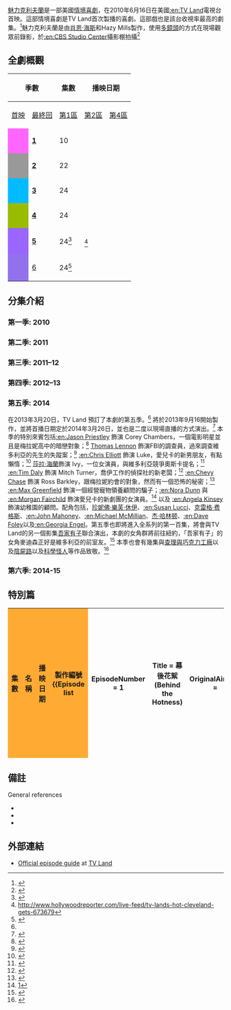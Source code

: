 {{Link style|time=2015-12-11T07:12:52+00:00}}
[[魅力克利夫蘭|魅力克利夫蘭]]是一部美國[[情境喜劇|情境喜劇]]，在2010年6月16日在美國[[:en:TV_Land|:en:TV Land]]電視台首映。這部情境喜劇是TV Land首次製播的喜劇。這部戲也是該台收視率最高的劇集。<ref>{{cite news|url=http://hollywoodinsider.ew.com/2010/06/17/hot-in-cleveland-attracts-record-ratings-for-tv-land/|title='Hot in Cleveland' attracts record ratings for TV Land|last=Rice|first=Lynette|work=''Hollywood Insider''|publisher=''[[Entertainment_Weekly|Entertainment Weekly]]''|date=June 17, 2010|accessdate=June 17, 2010|deadurl=yes|archiveurl=https://web.archive.org/web/20100619005240/http://hollywoodinsider.ew.com/2010/06/17/hot-in-cleveland-attracts-record-ratings-for-tv-land/|archivedate=2010-06-19}}</ref>魅力克利夫蘭是由[[肖恩·海斯|肖恩·海斯]]和Hazy Mills製作，使用[[多鏡頭模式|多鏡頭]]的方式在現場觀眾前錄影，於[[:en:CBS_Studio_Center|:en:CBS Studio Center]]攝影棚拍攝<ref>{{cite web|url=http://www.cleveland.com/tv/index.ssf/2010/06/hot_in_cleveland_embraces_our.html|title='Hot in Cleveland' embraces our fair city instead of bashing it, Valerie Bertinelli says|last=Dawidziak|first=Mark|work=Cleveland.com|publisher=Cleveland Live, Inc|date=June 13, 2010|accessdate=June 18, 2010}}</ref>

== 全劇概觀 ==
<onlyinclude>
{| class="wikitable plainrowheaders " style="text-align:center"
|-
! scope="col" style="padding:0 8px;" colspan="2" rowspan="2" | 季數
! scope="col" style="padding:0 8px;" rowspan="2" | 集數
! scope="col" colspan="2" | 播映日期
! scope="col" colspan="3" | [[DVD|DVD]] 發行日期
! scope="col" rowspan="2" | 美國收視數<br />(百萬)
|-
! scope="col" | [[首映|首映]]
! scope="col" | [[最終回|最終回]]
! scope="col" | [[DVD區域碼|第1區]]
! scope="col" | [[DVD區域碼|第2區]]
! scope="col" | [[DVD區域碼|第4區]]
|-
| scope="row" style="background:#FF66FF; color:#100;"| 
| '''[[魅力克利夫蘭各集簡介#第一季:_2010|1]]'''
| 10
| {{Start date|2010|6|16}}
| style="padding:0 8px;" | {{End date|2010|8|18}}
| {{Start date|2011|1|11}}
| {{Start date|2011|4|25}}
| {{Start date|2011|2|17}}
| 3.12
|-
| scope="row" style="background:#999999; color:#100;"| 
| '''[[魅力克利夫蘭各集簡介#第二季:_2011|2]]'''
| 22
| {{Start date|2011|01|19}}
| {{End date|2011|8|31}}
| {{Start date|2011|11|29}}
| {{Start date|2013|02|25}}<ref>{{cite web|url=http://www.amazon.co.uk/dp/B007PCLRBM/|title=Hot in Cleveland – The Complete Series 2 (DVD)|work=Amazon UK|accessdate=February 21, 2013}}</ref>
| January 19, 2012
| 2.09
|-
| scope="row" style="background:#00BBFF; color:#100;"|
| '''[[魅力克利夫蘭各集簡介#第三季:_2011–12|3]]'''
| 24
| style="padding:0 8px;"| {{Start date|2011|11|30}}
| style="padding:0 8px;"| {{End date|2012|6|6}}
| style="padding:0 8px;" | {{Start date|2012|11|27}}<ref>{{cite web |url=http://www.tvshowsondvd.com/news/Hot-Cleveland-Season-3/17444 |title=Hot in Cleveland DVD news: Announcement for Hot in Cleveland - Season 3 |publisher=TVShowsOnDVD.com |date= |accessdate=November 17, 2012 |deadurl=yes |archiveurl=https://web.archive.org/web/20121109003343/http://www.tvshowsondvd.com/news/Hot-Cleveland-Season-3/17444 |archivedate=2012年11月9日 |df= }}</ref>
| {{n/a}}
| {{n/a}}
| 1.52
|-
| scope="row" style="background:#99BB00; color:#100;"|
| '''[[魅力克利夫蘭各集簡介#第四季:_2012–13|4]]'''
| 24
| style="padding:0 8px;" | {{Start date|2012|11|28}}
| style="padding:0 8px;" | {{Start date|2013|9|4}}
| style="padding:0 8px;" | {{Start date|2013|12|3}}<ref>{{cite web|url=http://tvshowsondvd.com/news/Hot-Cleveland-Season-4/18926|title=Hot in Cleveland - 'Season 4' DVDs Announced: Date, Bonus, Packaging|work=TVShowsOnDVD|last=Lambert|first=David|date=September 3, 2013|accessdate=September 3, 2013|deadurl=yes|archiveurl=https://web.archive.org/web/20130906053251/http://www.tvshowsondvd.com/news/Hot-Cleveland-Season-4/18926|archivedate=2013年9月6日|df=}}</ref>
| {{n/a}}
| {{n/a}}
| 1.34
|-
| scope="row" style="background:#9966FF; color:#100;"|
| '''[[魅力克利夫蘭各集簡介#第五季|5]]'''
| 24<ref name="renewal">{{cite web|url=http://tvbythenumbers.zap2it.com/2013/03/20/hot-in-cleveland-renewed-by-tv-land-for-season-5/174282/|title='Hot in Cleveland' Renewed by TV Land for Season 5|publisher=TvByTheNumbers|accessdate=March 20, 2013}}</ref>
| style="padding:0 8px;" | {{Start date|2014|3|26}}<ref>http://www.hollywoodreporter.com/live-feed/tv-lands-hot-cleveland-gets-673679</ref>
| style="padding:0 8px;" |{{Start date|2014|9|10}}
| {{n/a}}
| {{n/a}}
| {{n/a}}
| {{n/a}}
|-
| scope="row" style="background:#9172EC; color:#100;"|
| [[魅力克利夫蘭各集簡介#第六季:_2014-15|6]]
| 24<ref name="seasonsix">{{cite web|url=http://www.hollywoodreporter.com/live-feed/tv-land-renews-hot-cleveland-700579|title=TV Land Renews 'Hot in Cleveland' for Season 6|publisher=TheHollywoodReporter|accessdate=May 1, 2014}}</ref>
| style="padding:0 8px;" | {{Start date|2014|11|5}}
| style="padding:0 8px;" |{{Start date|2015|6|3}}
| {{n/a}}
|}
</onlyinclude>

== 分集介紹 ==
=== 第一季: 2010 ===
{{main|魅力克利夫蘭_第一季}}
{{:魅力克利夫蘭_第一季}}
<!-- To edit the episodes in this section, you need to edit the article listed above. -->

=== 第二季: 2011 ===
{{main|魅力克利夫蘭_第二季}}
{{:魅力克利夫蘭_第二季}}
<!-- To edit the episodes in this section, you need to edit the article listed above. -->

=== 第三季: 2011–12 ===
{{main|魅力克利夫蘭_第三季}}
{{:魅力克利夫蘭_第三季}}
<!-- To edit the episodes in this section, you need to edit the article listed above. -->

=== 第四季: 2012–13 ===
{{main|魅力克利夫蘭_第四季}}
{{:魅力克利夫蘭_第四季}}
<!-- To edit the episodes in this section, you need to edit the article listed above. -->

=== 第五季: 2014 ===
{{main|魅力克利夫蘭_第五季}}
{{:魅力克利夫蘭_第五季}}
在2013年3月20日，TV Land 預訂了本劇的第五季。<ref name="renewal"/> 將於2013年9月16開始製作，並將首播日期定於2014年3月26日，並也是二度以現場直播的方式演出。<ref>{{cite web|url=http://www.youtube.com/watch?v=i8XddJgeX9g&feature=youtu.be |title=Hot in Cleveland: New Season Coming in March |publisher=YouTube |date=January 7, 2014 |accessdate=January 20, 2014}}</ref> 本季的特別來賓包括[[:en:Jason_Priestley|:en:Jason Priestley]] 飾演 Corey Chambers，一個電影明星並且是梅拉妮高中的暗戀對象；<ref>{{cite web|last=Barrett |first=Annie |url=http://insidetv.ew.com/2013/10/03/jason-priestley-hot-in-cleveland-exclusive/ |title=Jason Priestley to guest star on 'Hot in Cleveland' | Inside TV | EW.com |publisher=Insidetv.ew.com |date=October 3, 2013 |accessdate=January 20, 2014}}</ref> [[:en:Thomas_Lennon_(actor)|Thomas Lennon]] 飾演FBI的調查員，過來調查維多利亞的先生的失蹤案；<ref>{{cite web|url=http://www.thewrap.com/susan-lucci-the-states-thomas-lennon-to-guest-on-tv-lands-hot-in-cleveland-exclusive/ |title=Susan Lucci, 'Reno 911's' Thomas Lennon to Guest on TV Land's 'Hot in Cleveland' (Exclusive) |publisher=TheWrap |date=October 3, 2013 |accessdate=January 20, 2014}}</ref> [[:en:Chris_Elliott|:en:Chris Elliott]] 飾演 Luke，愛兒卡的新男朋友，有點懶惰；<ref>{{cite web|url=http://www.huffingtonpost.com/2013/10/11/betty-white-boyfriend-hot-in-cleveland_n_4087209.html |title=Betty White Lands Chris Elliott As A Boyfriend On 'Hot In Cleveland' Season 5 |publisher=Huffington Post |date=October 11, 2013 |accessdate=October 12, 2013}}</ref> [[莎拉·海蘭|莎拉·海蘭]]飾演 Ivy，一位女演員，與維多利亞競爭奧斯卡提名；<ref>{{cite web|url=http://ca.eonline.com/news/467624/modern-family-s-sarah-hyland-to-guest-star-on-hot-in-cleveland-as-spoiler-s-rival |title=Modern Family's Sarah Hyland to Guest Star on Hot in Cleveland as [Spoiler]'s Rival! | E! Online UK |publisher=Ca.eonline.com |date= |accessdate=January 20, 2014}}</ref> [[:en:Tim_Daly|:en:Tim Daly]] 飾演 Mitch Turner，喬伊工作的偵探社的新老闆；<ref>{{cite web |url=http://www.deadline.com/2013/12/sydney-t-poitier-chicago-pd-chicago-fire-tim-daly-hot-in-cleveland/ |title=Sydney T. Poitier Gets ‘Chicago PD’/ ‘Chicago Fire’ Role, Tim Daly Joins ‘Hot In Cleveland’ |publisher=Deadline.com |date=December 2, 2013 |accessdate=December 3, 2013 |archive-date=2013-12-03 |archive-url=https://web.archive.org/web/20131203180607/http://www.deadline.com/2013/12/sydney-t-poitier-chicago-pd-chicago-fire-tim-daly-hot-in-cleveland/ |dead-url=no }}</ref> [[:en:Chevy_Chase|:en:Chevy Chase]] 飾演 Ross Barkley，跟梅拉妮約會的對象，然而有一個恐怖的秘密；<ref>{{cite web|url=http://www.hollywoodreporter.com/live-feed/chevy-chases-community-follow-up-674897 |title=Chevy Chase's 'Community' Follow-Up: 'Hot in Cleveland' (Exclusive) |publisher=The Hollywood Reporter |date=January 28, 2014 |accessdate=January 29, 2014}}</ref> [[:en:Max_Greenfield|:en:Max Greenfield]] 飾演一個經營寵物領養顧問的騙子；[[:en:Nora_Dunn|:en:Nora Dunn]] 與 [[:en:Morgan_Fairchild|:en:Morgan Fairchild]] 飾演愛兒卡的新劇團的女演員。<ref>[http://tv.yahoo.com/blogs/tv-news/casting-scoop--morgan-fairchild-and-nora-dunn-stop-by--hot-in-cleveland---exclusive-photo-014520468.html]</ref> 以及 [[:en:Angela_Kinsey|:en:Angela Kinsey]] 飾演幼稚園的顧問。配角包括，[[珍妮佛·樂芙·休伊|珍妮佛·樂芙·休伊]]、[[:en:Susan_Lucci|:en:Susan Lucci]]、[[克雷格·费格斯|克雷格·费格斯]]、[[:en:John_Mahoney|:en:John Mahoney]]、[[:en:Michael_McMillian|:en:Michael McMillian]]、[[杰·哈林顿|杰·哈林顿]]、[[:en:Dave_Foley|:en:Dave Foley]]以及[[:en:Georgia_Engel|:en:Georgia Engel]]。第五季也即將進入全系列的第一百集，將會與TV Land的另一個影集[[吾家有子|吾家有子]]聯合演出，本劇的女角群將前往紐約，「吾家有子」的女角麥迪森正好是維多利亞的前室友。<ref>{{cite web|url=http://www.thefutoncritic.com/news/2013/09/16/hot-in-cleveland-approaches-100-episodes-as-production-starts-on-fifth-season-793103/20130916tvland01/ |title="Hot in Cleveland" Approaches 100 Episodes as Production Starts on Fifth Season |publisher=The Futon Critic|date=September 16, 2013 |accessdate=September 17, 2013}}</ref> 本季也會有幾集與[[查理與巧克力工廠|查理與巧克力工廠]]以及[[屍行者|陰屍路]]以及[[科學怪人|科學怪人]]等作品致敬。<ref>{{cite web|url=http://tvbythenumbers.zap2it.com/2014/01/23/tv-lands-hot-in-cleveland-to-produce-animated-episode/231635/ |title=TV Land's 'Hot In Cleveland' to Produce Animated Episode |publisher=TV by the Numbers |date=January 23, 2014 |accessdate=February 17, 2014}}</ref>

=== 第六季: 2014-15 ===
{{main|魅力克利夫蘭_(第六季)}}
{{:魅力克利夫蘭_(第六季)}}

== 特別篇 ==
{| class="wikitable plainrowheaders"  style="width:100%;"
|-
! style="background:#fa3;"| 集數
! style="background:#fa3;"| 名稱
! style="background:#fa3;"| 播映日期
! style="background:#fa3;"| 製作編號
{{Episode list
| EpisodeNumber   = 1
| Title           = 幕後花絮(Behind the Hotness)
| OriginalAirDate = {{Start date|2010<!-- Do not change this to "2012". This special did in fact air in 2010. -->|12|12}}
| ProdCode        = 150
| ShortSummary    = 魅力克利夫蘭四位主角Valerie Bertinelli，Jane Leeves，Wendie Malick 以及 Betty White 將與眾多客串來賓一同回顧第一季最佳時刻以及預覽第二季的新預告。
| LineColor       = FFAA33
}}
{{Episode list
| EpisodeNumber   = 2
| Title           = 電視太魅力(Too Hot for TV)
| OriginalAirDate = {{Start date|2011<!-- Do not change this to "2013". This special did in fact air in 2011. -->|08|10}}
| ProdCode        = 218
| ShortSummary    = 第二季的眾多搞笑片段回顧。
| LineColor       = FFAA33
}}
{{Episode list
| EpisodeNumber   = 3
| Title           = 如此魅力(Some Like It Hot)
| OriginalAirDate = {{Start date|2012<!-- Do not change this to "2013". This special did in fact air in 2012. -->|05|09}}
| ProdCode        = 322
| ShortSummary    = 本季的幕後花絮片段。
| LineColor       = FFAA33
}}
{{Episode list
| EpisodeNumber   = 4
| Title           = 看誰在魅力(Look Who's Hot Now)
| OriginalAirDate = {{Start date|2013|08|07}}
| ProdCode        = 422
| ShortSummary    = [[:en:Kirstie_Alley|:en:Kirstie Alley]] 將過來拜訪本劇的攝影棚，與本劇的四位主角互動，並且一同為TV Land的新影集[[吾家有子|吾家有子]]宣傳。
| LineColor       = FFAA33
}}
|}

== 備註 ==
{{Reflist|colwidth=30em}}
;General references <!-- These references will apply to most, if not all, episodes --> 
* {{cite web|url=http://www.tvguide.com/detail/tv-show.aspx?tvobjectid=304735&more=ucepisodelist<!-- Note: The url listed here automatically redirects to the latest season for each TV program so, please, do not change to a direct season link. -->|title=Hot in Cleveland on TVLAND|publisher=[[TV_Guide|TV Guide]]|accessdate=February 2, 2011}}
* {{cite web|url=http://thefutoncritic.com/showatch/hot-in-cleveland/listings|title=Shows A-Z - hot in cleveland on tv land|publisher=the Futon Critic|accessdate=February 2, 2011}}
* {{cite web|url=http://tv.msn.com/tv/series-episodes/hot-in-cleveland|title=Hot in Cleveland: Episode Guide|publisher=[[MSN_TV|MSN TV]]|accessdate=February 2, 2011|archive-url=https://web.archive.org/web/20110319185139/http://tv.msn.com/tv/series-episodes/hot-in-cleveland/|archive-date=2011-03-19|dead-url=yes}}
<!-- Do not include tv.com episode lists here. Tv.com is not a reliable source for episode information. -->
{{Refend}}

== 外部連結 ==
* [https://web.archive.org/web/20120331172208/http://www.tvland.com/shows/hot-in-cleveland/episode-guide Official episode guide] at [[TV_Land|TV Land]]

{{DEFAULTSORT:Hot in Cleveland}}
{{Cat also|電視情境喜劇各集列表|美国电视情景喜剧}}